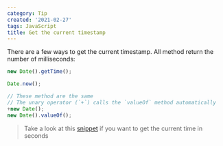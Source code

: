 ```yaml
---
category: Tip
created: '2021-02-27'
tags: JavaScript
title: Get the current timestamp
---
```


There are a few ways to get the current timestamp. All method return the number of milliseconds:

```js
new Date().getTime();

Date.now();

// These method are the same
// The unary operator (`+`) calls the `valueOf` method automatically
+new Date();
new Date().valueOf();
```

> Take a look at this [snippet](https://phuoc.ng/collection/1-loc/get-the-current-timestamp-in-seconds) if you want to get the current time in seconds
